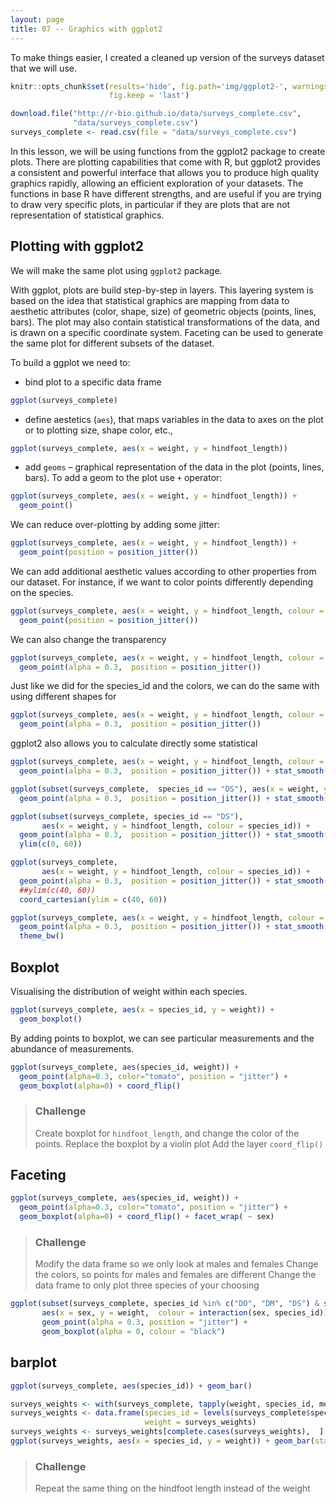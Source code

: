 ```yaml
---
layout: page
title: 07 -- Graphics with ggplot2
---
```


To make things easier, I created a cleaned up version of the surveys dataset
that we will use.

```r
knitr::opts_chunk$set(results='hide', fig.path='img/ggplot2-', warnings = FALSE,
                      fig.keep = 'last')
```

```r
download.file("http://r-bio.github.io/data/surveys_complete.csv",
              "data/surveys_complete.csv")
surveys_complete <- read.csv(file = "data/surveys_complete.csv")
```

In this lesson, we will be using functions from the ggplot2 package to create
plots. There are plotting capabilities that come with R, but ggplot2 provides a
consistent and powerful interface that allows you to produce high quality
graphics rapidly, allowing an efficient exploration of your datasets. The
functions in base R have different strengths, and are useful if you are trying
to draw very specific plots, in particular if they are plots that are not
representation of statistical graphics.

## Plotting with ggplot2

We will make the same plot using `ggplot2` package.

With ggplot, plots are build step-by-step in layers. This layering system is
based on the idea that statistical graphics are mapping from data to aesthetic
attributes (color, shape, size) of geometric objects (points, lines, bars). The
plot may also contain statistical transformations of the data, and is drawn on a
specific coordinate system. Faceting can be used to generate the same plot for
different subsets of the dataset.

To build a ggplot we need to:

- bind plot to a specific data frame

```r
ggplot(surveys_complete)
```

- define aestetics (`aes`), that maps variables in the data to axes on the plot
     or to plotting size, shape color, etc.,

```r
ggplot(surveys_complete, aes(x = weight, y = hindfoot_length))
```

- add `geoms` -- graphical representation of the data in the plot (points,
     lines, bars). To add a geom to the plot use `+` operator:

```r
ggplot(surveys_complete, aes(x = weight, y = hindfoot_length)) +
  geom_point()
```

We can reduce over-plotting by adding some jitter:

```r
ggplot(surveys_complete, aes(x = weight, y = hindfoot_length)) +
  geom_point(position = position_jitter())
```

We can add additional aesthetic values according to other properties from our
dataset. For instance, if we want to color points differently depending on the
species.

```r
ggplot(surveys_complete, aes(x = weight, y = hindfoot_length, colour = species_id)) +
  geom_point(position = position_jitter())
```

We can also change the transparency

```r
ggplot(surveys_complete, aes(x = weight, y = hindfoot_length, colour = species_id)) +
  geom_point(alpha = 0.3,  position = position_jitter())
```

Just like we did for the species_id and the colors, we can do the same with
using different shapes for

```r
ggplot(surveys_complete, aes(x = weight, y = hindfoot_length, colour = species_id, shape = as.factor(plot_id))) +
  geom_point(alpha = 0.3,  position = position_jitter())
```

ggplot2 also allows you to calculate directly some statistical


```r
ggplot(surveys_complete, aes(x = weight, y = hindfoot_length, colour = species_id)) +
  geom_point(alpha = 0.3,  position = position_jitter()) + stat_smooth(method = "lm")
```

```r
ggplot(subset(surveys_complete,  species_id == "DS"), aes(x = weight, y = hindfoot_length, colour = species_id)) +
  geom_point(alpha = 0.3,  position = position_jitter()) + stat_smooth(method = "lm")
```

```r
ggplot(subset(surveys_complete, species_id == "DS"),
       aes(x = weight, y = hindfoot_length, colour = species_id)) +
  geom_point(alpha = 0.3,  position = position_jitter()) + stat_smooth(method = "lm") +
  ylim(c(0, 60))
```

```r
ggplot(surveys_complete,
       aes(x = weight, y = hindfoot_length, colour = species_id)) +
  geom_point(alpha = 0.3,  position = position_jitter()) + stat_smooth(method = "lm") +
  ##ylim(c(40, 60))
  coord_cartesian(ylim = c(40, 60))
```

```r
ggplot(surveys_complete, aes(x = weight, y = hindfoot_length, colour = species_id)) +
  geom_point(alpha = 0.3,  position = position_jitter()) + stat_smooth(method = "lm") +
  theme_bw()
```

## Boxplot

Visualising the distribution of weight within each species.

```r
ggplot(surveys_complete, aes(x = species_id, y = weight)) +
  geom_boxplot()
```

By adding points to boxplot, we can see particular measurements and the
abundance of measurements.

```r
ggplot(surveys_complete, aes(species_id, weight)) +
  geom_point(alpha=0.3, color="tomato", position = "jitter") +
  geom_boxplot(alpha=0) + coord_flip()
```

> ### Challenge
>
> Create boxplot for `hindfoot_length`, and change the color of the points.
> Replace the boxplot by a violin plot
> Add the layer `coord_flip()`

## Faceting

```r
ggplot(surveys_complete, aes(species_id, weight)) +
  geom_point(alpha=0.3, color="tomato", position = "jitter") +
  geom_boxplot(alpha=0) + coord_flip() + facet_wrap( ~ sex)
```

> ### Challenge
>
> Modify the data frame so we only look at males and females
> Change the colors, so points for males and females are different
> Change the data frame to only plot three species of your choosing

```r
ggplot(subset(surveys_complete, species_id %in% c("DO", "DM", "DS") & sex %in% c("F", "M")),
       aes(x = sex, y = weight,  colour = interaction(sex, species_id))) + facet_wrap( ~ species_id) +
       geom_point(alpha = 0.3, position = "jitter") +
       geom_boxplot(alpha = 0, colour = "black")
```

## barplot

```r
ggplot(surveys_complete, aes(species_id)) + geom_bar()

surveys_weights <- with(surveys_complete, tapply(weight, species_id, mean))
surveys_weights <- data.frame(species_id = levels(surveys_complete$species_id),
                              weight = surveys_weights)
surveys_weights <- surveys_weights[complete.cases(surveys_weights),  ]
ggplot(surveys_weights, aes(x = species_id, y = weight)) + geom_bar(stat = "identity")
```

> ### Challenge
>
> Repeat the same thing on the hindfoot length instead of the weight
